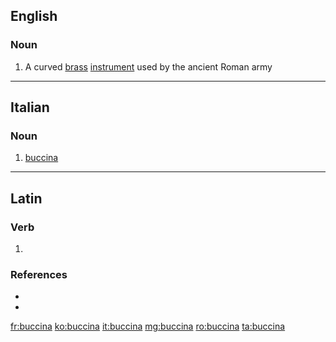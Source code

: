 ==English==

===Noun===
{{wikipedia}}
{{en-noun}}

# {{label|en|musical instruments}} A curved [[brass]] [[instrument]] used by the ancient Roman army

----

==Italian==

===Noun===
{{it-noun|f}}

# {{label|it|musical instruments}} [[#English|buccina]]

----

==Latin==

===Verb===
{{la-verb-form|buccinā}}

# {{inflection of|buccinō||2|s|pres|actv|impr|lang=la}}

===References===
* {{R:L&S}}
* {{R:Gaffiot}}

[[fr:buccina]]
[[ko:buccina]]
[[it:buccina]]
[[mg:buccina]]
[[ro:buccina]]
[[ta:buccina]]